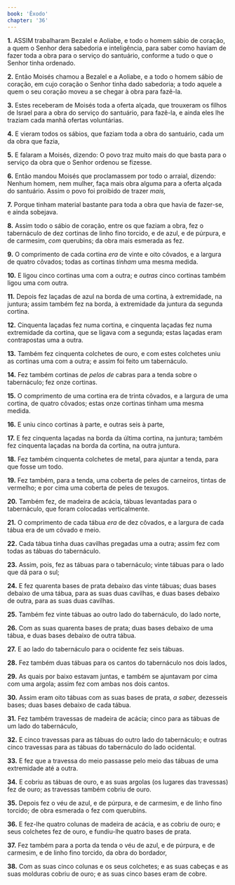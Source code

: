 ```yaml
---
book: 'Êxodo'
chapter: '36'
---
```


**1.** ASSIM trabalharam Bezalel e Aoliabe, e todo o homem sábio de coração, a quem o Senhor dera sabedoria e inteligência, para saber como haviam de fazer toda a obra para o serviço do santuário, conforme a tudo o que o Senhor tinha ordenado.

**2.** Então Moisés chamou a Bezalel e a Aoliabe, e a todo o homem sábio de coração, em cujo coração o Senhor tinha dado sabedoria; a todo aquele a quem o seu coração moveu a se chegar à obra para fazê-la.

**3.** Estes receberam de Moisés toda a oferta alçada, que trouxeram os filhos de Israel para a obra do serviço do santuário, para fazê-la, e ainda eles lhe traziam cada manhã ofertas voluntárias.

**4.** E vieram todos os sábios, que faziam toda a obra do santuário, cada um da obra que fazia,

**5.** E falaram a Moisés, dizendo: O povo traz muito mais do que basta para o serviço da obra que o Senhor ordenou se fizesse.

**6.** Então mandou Moisés que proclamassem por todo o arraial, dizendo: Nenhum homem, nem mulher, faça mais obra alguma para a oferta alçada do santuário. Assim o povo foi proibido de trazer *mais,*

**7.** Porque tinham material bastante para toda a obra que havia de fazer-se, e ainda sobejava.

**8.** Assim todo o sábio de coração, entre os que faziam a obra, fez o tabernáculo de dez cortinas de linho fino torcido, e de azul, e de púrpura, e de carmesim, *com* querubins; da obra mais esmerada as fez.

**9.** O comprimento de cada cortina *era* de vinte e oito côvados, e a largura de quatro côvados; todas as cortinas *tinham* uma mesma medida.

**10.** E ligou cinco cortinas uma com a outra; e *outras* cinco cortinas também ligou uma com outra.

**11.** Depois fez laçadas de azul na borda de uma cortina, à extremidade, na juntura; assim também fez na borda, à extremidade da juntura da segunda cortina.

**12.** Cinquenta laçadas fez numa cortina, e cinquenta laçadas fez numa extremidade da cortina, que se ligava com a segunda; estas laçadas eram contrapostas uma a outra.

**13.** Também fez cinquenta colchetes de ouro, e com estes colchetes uniu as cortinas uma com a outra; e assim foi feito um tabernáculo.

**14.** Fez também cortinas de *pelos de* cabras para a tenda sobre o tabernáculo; fez onze cortinas.

**15.** O comprimento de uma cortina era de trinta côvados, e a largura de uma cortina, de quatro côvados; estas onze cortinas tinham uma mesma medida.

**16.** E uniu cinco cortinas à parte, e outras seis à parte,

**17.** E fez cinquenta laçadas na borda da última cortina, na juntura; também fez cinquenta laçadas na borda da cortina, na outra juntura.

**18.** Fez também cinquenta colchetes de metal, para ajuntar a tenda, para que fosse um todo.

**19.** Fez também, para a tenda, uma coberta de peles de carneiros, tintas de vermelho; e por cima uma coberta de peles de texugos.

**20.** Também fez, de madeira de acácia, tábuas levantadas para o tabernáculo, que foram colocadas verticalmente.

**21.** O comprimento de cada tábua *era* de dez côvados, e a largura de cada tábua era de um côvado e meio.

**22.** Cada tábua tinha duas cavilhas pregadas uma a outra; assim fez com todas as tábuas do tabernáculo.

**23.** Assim, pois, fez as tábuas para o tabernáculo; vinte tábuas para o lado que dá para o sul;

**24.** E fez quarenta bases de prata debaixo das vinte tábuas; duas bases debaixo de uma tábua, para as suas duas cavilhas, e duas bases debaixo de outra, para as suas duas cavilhas.

**25.** Também fez vinte tábuas ao outro lado do tabernáculo, do lado norte,

**26.** Com as suas quarenta bases de prata; duas bases debaixo de uma tábua, e duas bases debaixo de outra tábua.

**27.** E ao lado do tabernáculo para o ocidente fez seis tábuas.

**28.** Fez também duas tábuas para os cantos do tabernáculo nos dois lados,

**29.** As quais por baixo estavam juntas, e também se ajuntavam por cima com uma argola; assim fez com ambas nos dois cantos.

**30.** Assim eram oito tábuas com as suas bases de prata, *a saber,* dezesseis bases; duas bases debaixo de cada tábua.

**31.** Fez também travessas de madeira de acácia; cinco para as tábuas de um lado do tabernáculo,

**32.** E cinco travessas para as tábuas do outro lado do tabernáculo; e outras cinco travessas para as tábuas do tabernáculo do lado ocidental.

**33.** E fez que a travessa do meio passasse pelo meio das tábuas de uma extremidade até a outra.

**34.** E cobriu as tábuas de ouro, e as suas argolas (os lugares das travessas) fez de ouro; as travessas também cobriu de ouro.

**35.** Depois fez o véu de azul, e de púrpura, e de carmesim, e de linho fino torcido; de obra esmerada o fez com querubins.

**36.** E fez-lhe quatro colunas de madeira de acácia, e as cobriu de ouro; e seus colchetes fez de ouro, e fundiu-lhe quatro bases de prata.

**37.** Fez também para a porta da tenda o véu de azul, e de púrpura, e de carmesim, e de linho fino torcido, da obra do bordador,

**38.** Com as suas cinco colunas e os seus colchetes; e as suas cabeças e as suas molduras cobriu de ouro; e as suas cinco bases eram de cobre.